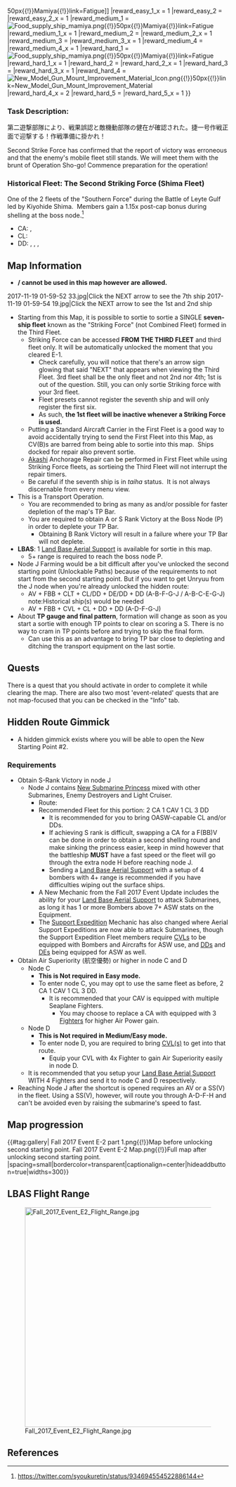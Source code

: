{{Event/MapPageHeader
|form = 
|spreadsheet = 
|thread = 
}}
{{Event/MapInfo
|en = Operation Shō-Ichi-Gō, commence preparation!
|jp = 捷一号作戦、発動準備
|romaji = Shō-Ichi-Gō Sakusen、Hatsudō-jyumbi
|tag = E1
|mechanics = Striking Force@Striking_Force, LoS Check@Events/Mechanics#LoS_Check, Transport Load-Off@Events/Mechanics#Map-specific_Mechanics, Ship Locking@Events/Mechanics#Ship_Locking, Unlockable Nodes@Events/Mechanics#Node_specific_details, Land Base Aerial Support@Land Base Aerial Support

|transport = true
|hp_all = 
|hp_easy = 330
|hp_medium = 370
|hp_hard = 400
<!--
|show_kills = true
|kills_all = 
|kills_easy = ?
|kills_medium = ?
|kills_hard = ?
-->
|reward_all = {{ShipBattleCard|Sado}}
|reward_easy_1 = [[File:Food supply ship mamiya.png{{!}}50px{{!}}Mamiya{{!}}link=Fatigue]]
|reward_easy_1_x = 1
|reward_easy_2 = {{EquipmentCardKai|Type 95 Depth Charge|size=50px}}
|reward_easy_2_x = 1
|reward_medium_1 = [[File:Food supply ship mamiya.png{{!}}50px{{!}}Mamiya{{!}}link=Fatigue]]
|reward_medium_1_x = 1
|reward_medium_2 = {{EquipmentCardKai|Emergency Repair Goddess|size=50px}}
|reward_medium_2_x = 1
|reward_medium_3 = {{EquipmentCardKai|Type 2 Depth Charge|size=50px}}
|reward_medium_3_x = 1
|reward_medium_4 = {{EquipmentCardKai|Prototype Toukai|size=50px}}
|reward_medium_4_x = 1
|reward_hard_1 = [[File:Food supply ship mamiya.png{{!}}50px{{!}}Mamiya{{!}}link=Fatigue]]
|reward_hard_1_x = 1
|reward_hard_2 = {{EquipmentCardKai|Emergency Repair Goddess|size=50px}}
|reward_hard_2_x = 1
|reward_hard_3 = {{EquipmentCardKai|Type 2 Depth Charge|size=50px}}
|reward_hard_3_x = 1
|reward_hard_4 = [[File:New Model Gun Mount Improvement Material Icon.png{{!}}50px{{!}}link=New Model Gun Mount Improvement Material]]
|reward_hard_4_x = 2
|reward_hard_5 = {{EquipmentCardKai|Prototype Toukai|size=50px}}
|reward_hard_5_x = 1
}}
{{MapBranchingTable
|title = E-2 Branching Rules

|0 -> 1 =  
* Do not meet the requirements to start at 2.
|0 -> 2 =  
* Meet all of the following requirements:
** Starting point 2 is unlocked.
** No SS(V)
** No AV
** No AO

|A -> B/empty =
* Meet all of the following requirements:
** No CVL
** No SS(V)
** Amount of Shima Fleet members ≧ 2 (Medium/Hard)
** Amount of DD/DE ≧ 2
|A -> D = 
* Do not meet the requirements to go to B.

|B/empty -> C, F = * Active branching

|F -> G/empty = 
* Meet all of the following requirements:
** No slow BB
** Amount of DD ≧ 2
** Amount of Shima Fleet members ≧ 2 (Medium/Hard)
|F -> H = * Do not meet the requirements to go to G.

|G/empty -> I, J = * Active branching

|I -> K = * Fixed Route

|Q -> I = 
* Do not meet the requirements to go to either K or L.
|Q -> K = 
* Meet all of the following requirements:
** Fast Fleet
** Amount of CLT ≦ 1
** Do not meet the requirement to go to L.
** If amount of Shima Fleet members ≧ 0/2/3 on Easy/Medium/Hard:
*** Amount of (F)BB(V) ≦ 1
*** Amount of CVL ≦ 1
** Else:
*** No (F)BB(V) or CVL allowed.
|Q -> L = 
* Meet all of the following requirements:
** Fast Fleet
** No F(BB)V
** No CVL
** Amount of CLT ≦ 1
** Amount of DD ≧ ?/2/3 on Easy/Medium/Hard
** Amount of Shima Fleet members ≧ 3/4 on Medium/Hard

|N/resource -> O/empty = * Fail the LoS check.
|N/resource -> P = * Pass the LoS check.
}}

===Task Description:===
第二遊撃部隊により、戦果誤認と敵機動部隊の健在が確認された。捷一号作戦正面で迎撃する！作戦準備に掛かれ！

Second Strike Force has confirmed that the report of victory was erroneous and that the enemy's mobile fleet still stands. We will meet them with the brunt of Operation Sho-go! Commence preparation for the operation!

===Historical Fleet: The Second Striking Force (Shima Fleet)===
One of the 2 fleets of the "Southern Force" during the Battle of Leyte Gulf led by Kiyohide Shima.  Members gain a 1.15x post-cap bonus during shelling at the boss node.<ref>https://twitter.com/syoukuretin/status/934694554522886144</ref>
* CA: {{ShipLink|Ashigara Kai Ni|text=Ashigara}}, {{ShipLink|Nachi Kai Ni|text=Nachi}}
* CL: {{ShipLink|Abukuma Kai Ni|text=Abukuma}}
* DD: {{ShipLink|Akebono Kai|text=Akebono}}, {{ShipLink|Kasumi Kai Ni|text=Kasumi}}, {{ShipLink|Shiranui}}, {{ShipLink|Ushio Kai Ni|text=Ushio}}

{{Clear}}

==Map Information==
* '''{{Type|CV}}/{{Type|CVB}} cannot be used in this map however {{Type|CVL}} are allowed.'''
<gallery type="slideshow">
2017-11-19 01-59-52 33.jpg|Click the NEXT arrow to see the 7th ship
2017-11-19 01-59-54 19.jpg|Click the NEXT arrow to see the 1st and 2nd ship
</gallery>
*Starting from this Map, it is possible to sortie to sortie a SINGLE '''seven-ship fleet''' known as the "Striking Force" (not Combined Fleet) formed in the Third Fleet.
**Striking Force can be accessed '''FROM THE THIRD FLEET''' and third fleet only. It will be automatically unlocked the moment that you cleared E-1.
***Check carefully, you will notice that there's an arrow sign glowing that said "NEXT" that appears when viewing the Third Fleet. 3rd fleet shall be the only fleet and not 2nd nor 4th; 1st is out of the question. Still, you can only sortie Striking force with your 3rd fleet.
***Fleet presets cannot register the seventh ship and will only register the first six.
***As such, '''the 1st fleet will be inactive whenever a Striking Force is used.'''
**Putting a Standard Aircraft Carrier in the First Fleet is a good way to avoid accidentally trying to send the First Fleet into this Map, as CV(B)s are barred from being able to sortie into this map.  Ships docked for repair also prevent sortie.
**[[Akashi#Anchorage_Repair|Akashi]] Anchorage Repair can be performed in First Fleet while using Striking Force fleets, as sortieing the Third Fleet will not interrupt the repair timers.
**Be careful if the seventh ship is in ''taiha ''status.  It is not always discernable from every menu view.
*This is a Transport Operation.
**You are recommended to bring as many as {{EquipmentLink|Drum Canister (Transport Use)}} and/or {{EquipmentLink|Daihatsu Landing Craft}} possible for faster depletion of the map's TP Bar.
**You are required to obtain A or S Rank Victory at the Boss Node (P) in order to deplete your TP Bar.
***Obtaining B Rank Victory will result in a failure where your TP Bar will not deplete.
*'''LBAS''': 1 [[Land Base Aerial Support]] is available for sortie in this map.
**5+ range is required to reach the boss node P.
*Node J Farming would be a bit difficult after you've unlocked the second starting point (Unlockable Paths) because of the requirements to not start from the second starting point. But if you want to get Unryuu from the J node when you're already unlocked the hidden route:
**AV + FBB + CLT + CL/DD + DE/DD + DD (A-B-F-G-J / A-B-C-E-G-J) note:Historical ship(s) would be needed
**AV + FBB + CVL + CL + DD + DD (A-D-F-G-J)
*About '''TP gauge and final pattern''', formation will change as soon as you start a sortie with enough TP points to clear on scoring a S. There is no way to cram in TP points before and trying to skip the final form.
** Can use this as an advantage to bring TP bar close to depleting and ditching the transport equipment on the last sortie.

==Quests==
There is a quest that you should activate in order to complete it while clearing the map. There are also two most 'event-related' quests that are not map-focused that you can be checked in the "Info" tab.
{{QuestList|
 {{Quest
  |ID              = Le1B1
|Use_ID = B1
  |Title_JP        = 「捷一号作戦」兵站補給線を確保せよ！
  |Title_EN        = Secure the Supply Line Logistics for Operation Sho-Ichi-Go!
  |Requirements    = Sortie to E-2 and obtain 2 A-rank or better victories at the boss node.
  |Rewards_RSC     = 1500 / 1500 / 0 / 0
  |Rewards_Items   = [[File:Food supply ship mamiya.png|30px|link=Fatigue]][[Glossary#Food_supply_ship_Mamiya|"Mamiya"]] x 1, <br />'''choice between'''<br/>{{EquipmentLink|Type 13 Air Radar|image=30px}}[[Type 13 Air Radar]] X 2<br/> or <br/> {{EquipmentLink|Type 22 Surface Radar|image=30px}} [[Type 22 Surface Radar]] X 2 <br/> or <br/> {{EquipmentLink|Action Report|image=30px}}[[Action Report]] X 1 
  |Note            = 
 }}
}}

==Hidden Route Gimmick==
*A hidden gimmick exists where you will be able to open the New Starting Point #2.
===Requirements===
*Obtain S-Rank Victory in node J
**Node J contains [[New Submarine Princess]] mixed with other Submarines, Enemy Destroyers and Light Cruiser.
***Route: {{Event/Route|A|red|B|blue|F|red|G|blue|J|red}}
***Recommended Fleet for this portion: 2 CA 1 CAV 1 CL 3 DD
****It is recommended for you to bring OASW-capable CL and/or DDs.
****If achieving S rank is difficult, swapping a CA for a F(BB)V can be done in order to obtain a second shelling round and make sinking the princess easier, keep in mind however that the battleship '''MUST''' have a fast speed or the fleet will go through the extra node H before reaching node J.
****Sending a [[Land Base Aerial Support]] with a setup of 4 bombers with 4+ range is recommended if you have difficulties wiping out the surface ships.
***A New Mechanic from the Fall 2017 Event Update includes the ability for your [[Land Base Aerial Support]] to attack Submarines, as long it has 1 or more Bombers above 7+ ASW {{ASW}} stats on the Equipment.
***The [[Expedition/Support Expedition|Support Expedition]] Mechanic has also changed where Aerial Support Expeditions are now able to attack Submarines, though the Support Expedition Fleet members require [[List of light aircraft carriers by upgraded maximum stats|CVLs]] to be equipped with Bombers and Aircrafts for ASW use, and [[List of destroyers by upgraded maximum stats|DDs]] and [[List of coastal defense ships by upgraded maximum stats|DEs]] being equipped for ASW as well.
*Obtain Air Superiority (航空優勢) or higher in node C and D
**Node C
***'''This is Not required in Easy mode.'''
***To enter node C, you may opt to use the same fleet as before, 2 CA 1 CAV 1 CL 3 DD.
****It is recommended that your CAV is equipped with multiple Seaplane Fighters.
*****You may choose to replace a CA with {{ShipLink|Akitsu Maru/Kai}} equipped with 3 [[List of Fighters by stats|Fighters]] for higher Air Power gain.
**Node D
***'''This is Not required in Medium/Easy mode.'''
***To enter node D, you are required to bring [[List of light aircraft carriers by upgraded maximum stats|CVL(s)]] to get into that route.
****Equip your CVL with 4x Fighter to gain Air Superiority easily in node D.
**It is recommended that you setup your [[Land Base Aerial Support]] WITH 4 Fighters and send it to node C and D respectively.
*Reaching Node J after the shortcut is opened requires an AV or a SS(V) in the fleet. Using a SS(V), however, will route you through A-D-F-H and can't be avoided even by raising the submarine's speed to fast. 
==Map progression==
{{#tag:gallery|
Fall 2017 Event E-2 part 1.png{{!}}Map before unlocking second starting point.
Fall 2017 Event E-2 Map.png{{!}}Full map after unlocking second starting point.
|spacing=small|bordercolor=transparent|captionalign=center|hideaddbutton=true|widths=300}}
{{clear}}
==LBAS Flight Range==
[[File:Fall_2017_Event_E2_Flight_Range.jpg|500px|center]]
==References==
<references/>
{{Event/MapPageFooter}}